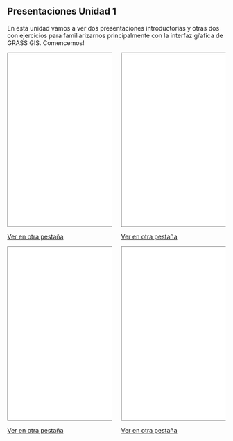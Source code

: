 

:::{.column-page}
## Presentaciones Unidad 1

En esta unidad vamos a ver dos presentaciones introductorias y otras dos con 
ejercicios para familiarizarnos principalmente con la interfaz gŕafica de 
GRASS GIS. Comencemos!

:::: columns

::: {.column width="50%"}
```{=html}
<iframe class="slide-deck", style="width:100%;height:400px; border:1px solid gray;" src="intro_to_grass.html"></iframe>
```

[Ver en otra pestaña](intro_to_grass.html){target="_blank"}
:::

::: {.column width="50%"}
```{=html}
<iframe class="slide-deck", style="width:100%;height:400px; border:1px solid gray;" src="functions_in_grass.html"></iframe>
```

[Ver en otra pestaña](functions_in_grass.html){target="_blank"}
:::

::::


:::: columns

::: {.column width="50%"}
```{=html}
<iframe class="slide-deck", style="width:100%;height:400px; border:1px solid gray;" src="explore_grass_gui.html"></iframe>
```

[Ver en otra pestaña](explore_grass_gui.html){target="_blank"}
:::

::: {.column width="50%"}
```{=html}
<iframe class="slide-deck", style="width:100%;height:400px; border:1px solid gray;" src="data_storage_and_management_in_grass.html"></iframe>
```

[Ver en otra pestaña](data_storage_and_management_in_grass.html){target="_blank"}
:::

::::

:::
